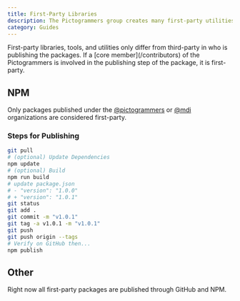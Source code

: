 ```yaml
---
title: First-Party Libraries
description: The Pictogrammers group creates many first-party utilities to make it easier to use our icon libraries.
category: Guides
---
```


<Note type='info'>
  First-party libraries, tools, and utilities only differ from third-party in who is publishing the packages. If a [core member](/contributors) of the Pictogrammers is involved in the publishing step of the package, it is first-party.
</Note>

## NPM

Only packages published under the [@pictogrammers](https://www.npmjs.com/org/pictogrammers) or [@mdi](https://www.npmjs.com/org/mdi) organizations are considered first-party.

### Steps for Publishing

```bash
git pull
# (optional) Update Dependencies
npm update
# (optional) Build
npm run build
# update package.json
# - "version": "1.0.0"
# + "version": "1.0.1"
git status
git add .
git commit -m "v1.0.1"
git tag -a v1.0.1 -m "v1.0.1"
git push
git push origin --tags
# Verify on GitHub then...
npm publish
```

## Other

Right now all first-party packages are published through GitHub and NPM.
